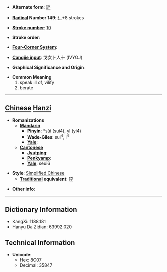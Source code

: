 * '''Alternate form''': [[誶]]

* '''[[Wiktionary:Chinese radical index| Radical]] Number 149''': [[Wiktionary:Chinese radical index 讠|讠]]+8 strokes

* '''[[Wiktionary:Chinese total strokes index|Stroke number]]''': [[Wiktionary:Chinese total strokes index 10|10]]

* '''Stroke order''': 

* '''[[Wiktionary:Chinese four corner index|Four-Corner System]]''': 

* '''[[Wiktionary:Chinese Cangjie index|Cangjie input]]''': 戈女卜人十 (IVYOJ)

* '''Graphical Significance and Origin''': 

* '''Common Meaning'''
*#speak ill of, vilify
*# berate


----

== [[Chinese]] [[Hanzi]] ==

* '''Romanizations'''
** '''[[Mandarin]]'''
*** '''[[Pinyin]]''': *sùi (sui4), yì (yi4)
*** '''[[Wade-Giles]]''': sui<sup>4</sup>, i<sup>4</sup>
*** '''[[Yale]]''': 
** '''[[Cantonese]]'''
*** '''[[Jyutping]]''':
*** '''[[Penkyamp]]''': 
*** '''[[Yale]]''': seui6

* '''Style''': [[Simplified Chinese]] 
** '''[[Traditional Chinese|Traditional]] equivalent''': [[誶]]

* '''Other info''': 

----

== Dictionary Information ==

* KangXi: 1188.181
* Hanyu Da Zidian: 63992.020

== Technical Information ==

* '''Unicode''':
** Hex: 8C07
** Decimal: 35847